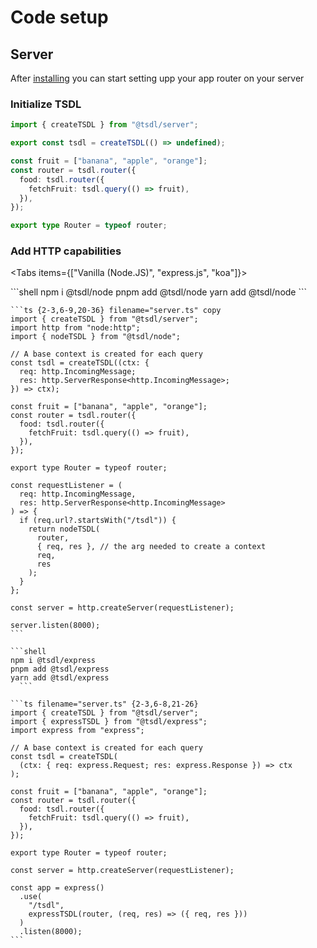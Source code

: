 # Code setup

## Server

After [installing](installation) you can start setting upp your app router on your server


<Steps>

### Initialize TSDL

```ts filename="server.ts" copy
import { createTSDL } from "@tsdl/server";

export const tsdl = createTSDL(() => undefined);

const fruit = ["banana", "apple", "orange"];
const router = tsdl.router({
  food: tsdl.router({
    fetchFruit: tsdl.query(() => fruit),
  }),
});

export type Router = typeof router;
```

### Add HTTP capabilities

<Tabs items={["Vanilla (Node.JS)", "express.js", "koa"]}>

  <Tab>
    ```shell
    npm i @tsdl/node
    pnpm add @tsdl/node
    yarn add @tsdl/node
    ```

    ```ts {2-3,6-9,20-36} filename="server.ts" copy
    import { createTSDL } from "@tsdl/server";
    import http from "node:http";
    import { nodeTSDL } from "@tsdl/node";

    // A base context is created for each query
    const tsdl = createTSDL((ctx: {
      req: http.IncomingMessage;
      res: http.ServerResponse<http.IncomingMessage>;
    }) => ctx);

    const fruit = ["banana", "apple", "orange"];
    const router = tsdl.router({
      food: tsdl.router({
        fetchFruit: tsdl.query(() => fruit),
      }),
    });

    export type Router = typeof router;

    const requestListener = (
      req: http.IncomingMessage,
      res: http.ServerResponse<http.IncomingMessage>
    ) => {
      if (req.url?.startsWith("/tsdl")) {
        return nodeTSDL(
          router,
          { req, res }, // the arg needed to create a context
          req,
          res
        );
      }
    };

    const server = http.createServer(requestListener);

    server.listen(8000);
    ```

  </Tab>
  
  <Tab>

    ```shell
    npm i @tsdl/express
    pnpm add @tsdl/express
    yarn add @tsdl/express
      ```

    ```ts filename="server.ts" {2-3,6-8,21-26}
    import { createTSDL } from "@tsdl/server";
    import { expressTSDL } from "@tsdl/express";
    import express from "express";

    // A base context is created for each query
    const tsdl = createTSDL(
      (ctx: { req: express.Request; res: express.Response }) => ctx
    );

    const fruit = ["banana", "apple", "orange"];
    const router = tsdl.router({
      food: tsdl.router({
        fetchFruit: tsdl.query(() => fruit),
      }),
    });

    export type Router = typeof router;

    const server = http.createServer(requestListener);

    const app = express()
      .use(
        "/tsdl",
        expressTSDL(router, (req, res) => ({ req, res }))
      )
      .listen(8000);
    ```

  </Tab>

</Tabs>

</Steps>
